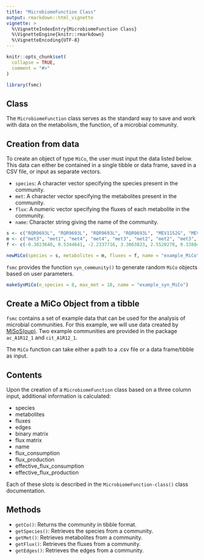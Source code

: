 ```yaml
---
title: "MicrobiomeFunction Class"
output: rmarkdown::html_vignette
vignette: >
  %\VignetteIndexEntry{MicrobiomeFunction Class}
  %\VignetteEngine{knitr::rmarkdown}
  %\VignetteEncoding{UTF-8}
---
```


```r
knitr::opts_chunk$set(
  collapse = TRUE,
  comment = "#>"
)
```

```r
library(fsmc)
```

## \code{MicrobiomeFunction} Class

The `MicrobiomeFunction` class serves as the standard way to save and work with data on the metabolism, the function, of a microbial community.

## Creation from data

To create an object of type `MiCo`, the user must input the data listed below. This data can either be contained in a single tibble or data frame, saved in a CSV file, or input as separate vectors.

- `species`: A character vector specifying the species present in the community.
- `met`: A character vector specifying the metabolites present in the community.
- `flux`: A numeric vector specifying the fluxes of each metabolite in the community.
- `name`: Character string giving the name of the community.

```r
s <- c("RQR9693L", "RQR9693L", "RQR9693L", "RQR9693L", "MEV1152G", "MEV1152G", "MEV1152G", "XIQ2234Q", "XIQ2234Q", "XIQ2234Q")
m <- c("met3", "met1", "met4", "met4", "met3", "met2", "met2", "met3", "met4", "met1")
f <- c(-0.3023640, 0.5344641, -2.2337716, 3.3063823, 2.5520278, 0.3388498, -1.8460633, -1.3043675, -0.4788769, 0.6027292)

newMiCo(species = s, metabolites = m, fluxes = f, name = "example_MiCo")
```

`fsmc` provides the function `syn_community()` to generate random `MiCo` objects based on user parameters. 

```r
makeSynMiCo(n_species = 8, max_met = 10, name = "example_syn_MiCo")
```

## Create a MiCo Object from a tibble
`fsmc` contains a set of example data that can be used for the analysis of microbial communities. For this example, we will use data created by [MiSoS(oup)](https://github.com/sirno/misosoup). Two example communities are provided in the package `ac_A1R12_1` and `cit_A1R12_1`.

The `MiCo` function can take either a path to a .csv file or a data frame/tibble as input.

## Contents

Upon the creation of a `MicrobiomeFunction` class based on a three column input, additional information is calculated:

- species
- metabolites
- fluxes
- edges
- binary matrix
- flux matrix 
- name
- flux_consumption
- flux_production
- effective_flux_consumption
- effective_flux_production

Each of these slots is described in the `MicrobiomeFunction-class()` class documentation.


## Methods 
- `getCo()`: Returns the community in tibble format.
- `getSpecies()`: Retrieves the species from a community.
- `getMet()`: Retrieves metabolites from a community.
- `getFlux()`: Retrieves the fluxes from a community.
- `getEdges()`: Retrieves the edges from a community.

